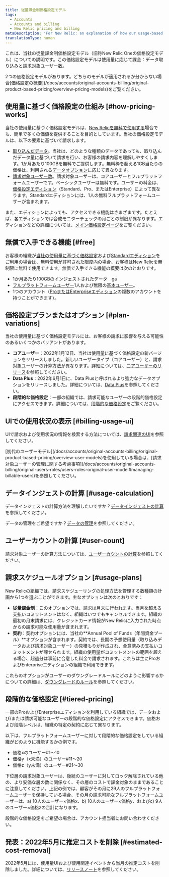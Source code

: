 ```yaml
---
title: 従量課金制価格設定モデル
tags:
  - Accounts
  - Accounts and billing
  - New Relic pricing and billing
metaDescription: 'For New Relic: an explanation of how our usage-based pricing model works.'
translationType: human
---
```


これは、当社の従量課金制価格設定モデル（旧称New Relic Oneの価格設定モデル）についての説明です。この価格設定モデルは使用量に応じて課金：データ取り込みと請求対象ユーザー数。

<Callout variant="tip">
  2つの価格設定モデルがあります。どちらのモデルが適用されるか分からない場合[価格設定の概要](/docs/accounts/original-accounts-billing/original-product-based-pricing/overview-pricing-models)をご覧ください。
</Callout>

## 使用量に基づく価格設定の仕組み [#how-pricing-works]

当社の使用量に基づく価格設定モデルは、[New Relicを無料で使用する](#free)場合でも、簡単で多くの価値を提供することを目的としています。当社の価格設定モデルは、以下の要素に基づいて請求します。

* [取り込んだデータ](/docs/accounts/accounts-billing/new-relic-one-pricing-billing/data-ingest-billing)。当社は、どのような種類のデータであっても、取り込んだデータ量に基づいて請求を行い、お客様の請求内容を理解しやすくします。1か月あたり100GBを無料でご提供します。無料枠を超える1GB当たりの価格は、利用される[データオプション](/docs/accounts/accounts-billing/new-relic-one-pricing-billing/data-ingest-billing#data-prices)に応じて異なります。
* [請求対象ユーザー数](/docs/accounts/accounts-billing/new-relic-one-pricing-billing/user-count-billing)。請求対象ユーザーは、コアユーザーとフルプラットフォームユーザーです。ベーシックユーザーは無料です。ユーザーの料金は、[価格設定エディション](https://newrelic.com/pricing)（Standard、Pro、またはEnterprise）によって異なります。Standardエディションには、1人の無料フルプラットフォームユーザーが含まれます。

また、エディションによっても、アクセスできる機能はさまざまです。たとえば、各エディションでは合成モニターチェックの月ごとの制限が異なります。エディションなどの詳細については、[メイン価格設定ページ](https://newrelic.com/pricing)をご覧ください。

## 無償で入手できる機能 [#free]

お客様の組織が[当社の使用量に基づく価格設定](#how-pricing-works)および[Standardエディション](https://newrelic.com/pricing)をご利用の場合は、無料使用が許可された限度内の場合、お客様はNew Relicを無制限に無料で使用できます。無償で入手できる機能の概要は次のとおりです。

* 1か月あたり100GBのインジェストされたデータ　ga
* [フルプラットフォームユーザー](/docs/accounts/accounts-billing/new-relic-one-user-management/user-type)1人および無限の[基本ユーザー](/docs/accounts/accounts-billing/new-relic-one-user-management/user-type)。
* 1つのアカウント（[ProまたはEnterpriseエディション](https://newrelic.com/pricing)の複数のアカウントを持つことができます）。

## 価格設定プランまたはオプション [#plan-variations]

当社の使用量に基づく価格設定モデルには、お客様の請求に影響を与える可能性のあるいくつかのバリアントがあります。

* **コアユーザー**：2022年1月12日、当社は使用量に基づく価格設定の新バージョンをリリースしました。新しいユーザータイプ（コアユーザー）と、請求対象ユーザーの計算方法が異なります。詳細については、[コアユーザーのリリース](/docs/accounts/accounts-billing/new-relic-one-pricing-billing/core-users-release)を参照してください。
* **Data Plus**：2022年6月1日に、Data Plusと呼ばれるより強力なデータオプションをリリースしました。詳細については、[Data Plus](/docs/accounts/accounts-billing/new-relic-one-pricing-billing/data-ingest-billing#data-prices)を参照してください。
* **段階的な価格設定**：一部の組織では、請求可能なユーザーの段階的価格設定にアクセスできます。詳細については、[段階的な価格設定](#tiered-pricing)をご覧ください。

## UIでの使用状況の表示 [#billing-usage-ui]

UIで請求および使用状況の情報を検索する方法については、[請求関連のUI](/docs/accounts/accounts-billing/general-account-settings/introduction-account-settings)を参照してください。

<Callout variant="important">
  [初代のユーザーモデル](/docs/accounts/original-accounts-billing/original-product-based-pricing/overview-user-models)を使用している場合は、[請求対象ユーザーの管理に関する考慮事項](/docs/accounts/original-accounts-billing/original-users-roles/users-roles-original-user-model#managing-billable-users)を参照してください。
</Callout>

## データインジェストの計算 [#usage-calculation]

データインジェストの計算方法を理解したいですか？[データインジェストの計算](/docs/accounts/accounts-billing/new-relic-one-pricing-billing/data-ingest-billing)を参照してください。

データの管理をご希望ですか？[データの管理](/docs/data-apis/manage-data/manage-data-coming-new-relic)を参照してください。

## ユーザーカウントの計算 [#user-count]

請求対象ユーザーの計算方法については、[ユーザーカウントの計算](/docs/accounts/accounts-billing/new-relic-one-pricing-billing/user-count-billing)を参照してください。

## 請求スケジュールオプション [#usage-plans]

New Relicの組織では、請求スケジューリングの処理方法を管理する数種類の計画から1つを選ぶことができます。主なオプションは次のとおりです：

* **従量課金制**：このオプションでは、請求は月末に行われます。当月を超える支払いコミットメントはなく、組織はいつでもキャンセルできます。組織の最初の月末請求には、クレジットカード情報がNew Relicに入力された時点からの請求可能な使用量が含まれます。
* **契約**：契約オプションには、当社の**Annual Pool of Funds（年間資金プール）**オプションが含まれます。契約では、長期の予想使用量（取り込みデータおよび請求対象ユーザー）の見積もりが作成され、合意済みの支払いコミットメントが課せられます。組織の使用量がコミットメントの範囲を超える場合、超過分は事前に合意した料金で請求されます。これらは主にProおよびEnterpriseエディションの組織で利用できます。

これらのオプションがユーザーのダウングレードルールにどのように影響するかについての詳細は、[ダウングレードのルール](/docs/accounts/accounts-billing/new-relic-one-pricing-billing/user-count-billing#user-downgrade-rules)を参照してください。

## 段階的な価格設定 [#tiered-pricing]

一部のProおよびEnterpriseエディションを利用している組織では、データおよび/または請求可能なユーザーの段階的な価格設定にアクセスできます。価格および段階レベルは、組織の特定の契約に応じて異なります。

以下は、フルプラットフォームユーザーに対して段階的な価格設定をしている組織がどのように機能するかの例です。

* 価格xのユーザー#1～10
* 価格y（x未満）のユーザー#11～20
* 価格z（y未満）のユーザー#21～30

下位層の請求対象ユーザーは、後続のユーザーに対してロック解除されている他の、より安価な層の数に関係なく、その層のコストで課金対象のままであることに注意してください。上記の例では、顧客がその月に29人のフルプラットフォームユーザーを保持している場合、その月の請求可能なフルプラットフォームユーザーは、a) 10人のユーザー×価格x、b) 10人のユーザー×価格y、およびc) 9人のユーザー×価格zの合計になります。

段階的な価格設定をご希望の場合は、アカウント担当者にお問い合わせください。

## 発表：2022年5月に推定コストを削除 [#estimated-cost-removal]

2022年5月には、使用量UIおよび使用関連イベントから当月の推定コストを削除しました。詳細については、[リリースノート](/docs/release-notes/org-user-mgmt-release-notes/org-users-22-05-01)を参照してください。